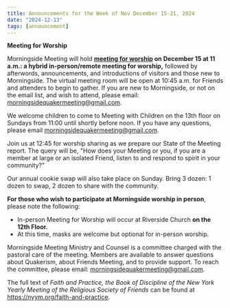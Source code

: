 ```yaml
---
title: Announcements for the Week of Nov December 15-21, 2024
date: "2024-12-13"
tags: [announcement]
---
```


**Meeting for Worship**

Morningside Meeting will hold **[meeting for worship](/worship) on December 15 at 11 a.m.: a hybrid in-person/remote meeting for worship,** followed by afterwords, announcements, and introductions of visitors and those new to Morningside. The virtual meeting room will be open at 10:45 a.m. for Friends and attenders to begin to gather. If you are new to Morningside, or not on the email list, and wish to attend, please email: morningsidequakermeeting@gmail.com.

We welcome children to come to Meeting with Children on the 13th floor on Sundays from 11:00 until shortly before noon. If you have any questions, please email morningsidequakermeeting@gmail.com.

Join us at 12:45 for worship sharing as we prepare our State of the Meeting report.  The query will be, "How does your Meeting or you, if you are a member at large or an isolated Friend, listen to and respond to spirit in your community?"

Our annual cookie swap will also take place on Sunday. Bring 3 dozen: 1 dozen to swap, 2 dozen to share with the community.

**For those who wish to participate at Morningside worship in person**, please note the following:

- In-person Meeting for Worship will occur at Riverside Church **on the 12th Floor.**
- At this time, masks are welcome but optional for in-person worship.

Morningside Meeting Ministry and Counsel is a committee charged with the pastoral care of the meeting. Members are available to answer questions about Quakerism, about Friends Meeting, and to provide support. To reach the committee, please email: morningsidequakermeeting@gmail.com.

The full text of _Faith and Practice, the Book of Discipline of the New York Yearly Meeting of the Religious Society of Friends_ can be found at https://nyym.org/faith-and-practice.

